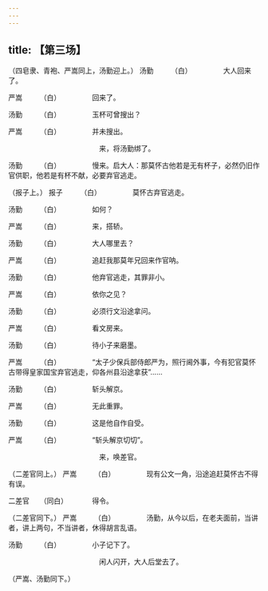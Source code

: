 ```yaml
---
---
---
```

title: 【第三场】
---



（四皂隶、青袍、严嵩同上，汤勤迎上。）
汤勤　　　（白）　　　　　大人回来了。

严嵩　　　（白）　　　　　回来了。

汤勤　　　（白）　　　　　玉杯可曾搜出？

严嵩　　　（白）　　　　　并未搜出。

　　　　　　　　　　　　　来，将汤勤绑了。

汤勤　　　（白）　　　　　慢来。启大人：那莫怀古他若是无有杯子，必然仍旧作官供职，他若是有杯不献，必要弃官逃走。

（报子上。）
报子　　　（白）　　　　　莫怀古弃官逃走。

汤勤　　　（白）　　　　　如何？

严嵩　　　（白）　　　　　来，搭轿。

汤勤　　　（白）　　　　　大人哪里去？

严嵩　　　（白）　　　　　追赶我那莫年兄回来作官呐。

汤勤　　　（白）　　　　　他弃官逃走，其罪非小。

严嵩　　　（白）　　　　　依你之见？

汤勤　　　（白）　　　　　必须行文沿途拿问。

严嵩　　　（白）　　　　　看文房来。

汤勤　　　（白）　　　　　待小子来磨墨。

严嵩　　　（白）　　　　　“太子少保兵部侍郎严为，照行阃外事，今有犯官莫怀古带得皇家国宝弃官逃走，仰各州县沿途拿获”……

汤勤　　　（白）　　　　　斩头解京。

严嵩　　　（白）　　　　　无此重罪。

汤勤　　　（白）　　　　　这是他自作自受。

严嵩　　　（白）　　　　　“斩头解京切切”。

　　　　　　　　　　　　　来，唤差官。

（二差官同上。）
严嵩　　　（白）　　　　　现有公文一角，沿途追赶莫怀古不得有误。

二差官　　（同白）　　　　得令。

（二差官同下。）
严嵩　　　（白）　　　　　汤勤，从今以后，在老夫面前，当讲者，讲上两句，不当讲者，休得胡言乱语。

汤勤　　　（白）　　　　　小子记下了。

　　　　　　　　　　　　　闲人闪开，大人后堂去了。

（严嵩、汤勤同下。）